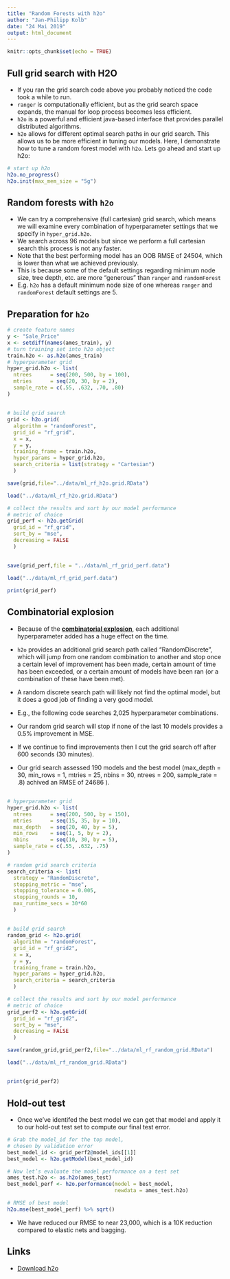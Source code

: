```yaml
---
title: "Random Forests with h2o"
author: "Jan-Philipp Kolb"
date: "24 Mai 2019"
output: html_document
---
```


```r
knitr::opts_chunk$set(echo = TRUE)
```


## Full grid search with H2O

- If you ran the grid search code above you probably noticed the code took a while to run. 
- `ranger` is computationally efficient, but as the grid search space expands, the manual for loop process becomes less efficient. 
- `h2o` is a powerful and efficient java-based interface that provides parallel distributed algorithms. 
- `h2o` allows for different optimal search paths in our grid search. This allows us to be more efficient in tuning our models. Here, I demonstrate how to tune a random forest model with `h2o`. Lets go ahead and start up h2o:

<!--
(I turn off progress bars when creating reports/tutorials)
-->



```r
# start up h2o 
h2o.no_progress()
h2o.init(max_mem_size = "5g")
```

## Random forests with `h2o`

- We can try a comprehensive (full cartesian) grid search, which means we will examine every combination of hyperparameter settings that we specify in `hyper_grid.h2o`. 
- We search across 96 models but since we perform a full cartesian search this process is not any faster. 
- Note that the best performing model has an OOB RMSE of 24504, which is lower than what we achieved previously. 
- This is because some of the default settings regarding minimum node size, tree depth, etc. are more “generous” than `ranger` and `randomForest` 
- E.g. `h2o` has a default minimum node size of one whereas `ranger` and `randomForest` default settings are 5.


## Preparation for `h2o`

```r
# create feature names
y <- "Sale_Price"
x <- setdiff(names(ames_train), y)
# turn training set into h2o object
train.h2o <- as.h2o(ames_train)
# hyperparameter grid
hyper_grid.h2o <- list(
  ntrees      = seq(200, 500, by = 100),
  mtries      = seq(20, 30, by = 2),
  sample_rate = c(.55, .632, .70, .80)
)
```

##

<!--
Achtung: folgendes dauert sehr lange
-->

```r
# build grid search 
grid <- h2o.grid(
  algorithm = "randomForest",
  grid_id = "rf_grid",
  x = x, 
  y = y, 
  training_frame = train.h2o,
  hyper_params = hyper_grid.h2o,
  search_criteria = list(strategy = "Cartesian")
  )
```

```r
save(grid,file="../data/ml_rf_h2o.grid.RData")
```

```r
load("../data/ml_rf_h2o.grid.RData")
```


```r
# collect the results and sort by our model performance 
# metric of choice
grid_perf <- h2o.getGrid(
  grid_id = "rf_grid", 
  sort_by = "mse", 
  decreasing = FALSE
  )
```

##

```r
save(grid_perf,file = "../data/ml_rf_grid_perf.data")
```

```r
load("../data/ml_rf_grid_perf.data")
```


```r
print(grid_perf)
```


## Combinatorial explosion

- Because of the [**combinatorial explosion**](https://en.wikipedia.org/wiki/Combinatorial_explosion), each additional hyperparameter added has a huge effect on the time. 
- `h2o` provides an additional grid search path called “RandomDiscrete”, which will jump from one random combination to another and stop once a certain level of improvement has been made, certain amount of time has been exceeded, or a certain amount of models have been ran (or a combination of these have been met). 
- A random discrete search path will likely not find the optimal model, but it does a good job of finding a very good model.

- E.g., the following code searches 2,025 hyperparameter combinations. 
- Our random grid search will stop if none of the last 10 models provides a 0.5% improvement in MSE. 
- If we continue to find improvements then I cut the grid search off after 600 seconds (30 minutes). 
- Our grid search assessed 190 models and the best model (max_depth = 30, min_rows = 1, mtries = 25, nbins = 30, ntrees = 200, sample_rate = .8) achived an RMSE of 24686 
).

##

```r
# hyperparameter grid
hyper_grid.h2o <- list(
  ntrees      = seq(200, 500, by = 150),
  mtries      = seq(15, 35, by = 10),
  max_depth   = seq(20, 40, by = 5),
  min_rows    = seq(1, 5, by = 2),
  nbins       = seq(10, 30, by = 5),
  sample_rate = c(.55, .632, .75)
)
```

```r
# random grid search criteria
search_criteria <- list(
  strategy = "RandomDiscrete",
  stopping_metric = "mse",
  stopping_tolerance = 0.005,
  stopping_rounds = 10,
  max_runtime_secs = 30*60
  )
```


##

<!--
Folgendes dauert wieder lange
-->

```r
# build grid search 
random_grid <- h2o.grid(
  algorithm = "randomForest",
  grid_id = "rf_grid2",
  x = x, 
  y = y, 
  training_frame = train.h2o,
  hyper_params = hyper_grid.h2o,
  search_criteria = search_criteria
  )
```

```r
# collect the results and sort by our model performance 
# metric of choice
grid_perf2 <- h2o.getGrid(
  grid_id = "rf_grid2", 
  sort_by = "mse", 
  decreasing = FALSE
  )
```

```r
save(random_grid,grid_perf2,file="../data/ml_rf_random_grid.RData")
```

```r
load("../data/ml_rf_random_grid.RData")
```


## 

```r
print(grid_perf2)
```

## Hold-out test

- Once we’ve identifed the best model we can get that model and apply it to our hold-out test set to compute our final test error. 

```r
# Grab the model_id for the top model, 
# chosen by validation error
best_model_id <- grid_perf2@model_ids[[1]]
best_model <- h2o.getModel(best_model_id)
```

<!--
Folgendes funktioniert nicht - man braucht ein größeres Cluster
-->

```r
# Now let’s evaluate the model performance on a test set
ames_test.h2o <- as.h2o(ames_test)
best_model_perf <- h2o.performance(model = best_model, 
                                   newdata = ames_test.h2o)

# RMSE of best model
h2o.mse(best_model_perf) %>% sqrt()
```


- We have reduced our RMSE to near 23,000, which is a 10K reduction compared to elastic nets and bagging.


## Links

- [Download h2o](http://h2o.ai/download/)

